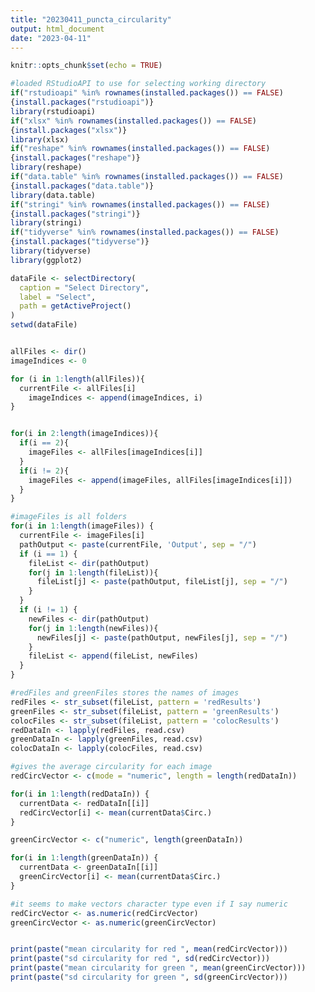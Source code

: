 ```yaml
---
title: "20230411_puncta_circularity"
output: html_document
date: "2023-04-11"
---
```


```r
knitr::opts_chunk$set(echo = TRUE)
```

```r
#loaded RStudioAPI to use for selecting working directory
if("rstudioapi" %in% rownames(installed.packages()) == FALSE) 
{install.packages("rstudioapi")}
library(rstudioapi)
if("xlsx" %in% rownames(installed.packages()) == FALSE) 
{install.packages("xlsx")}
library(xlsx)
if("reshape" %in% rownames(installed.packages()) == FALSE) 
{install.packages("reshape")}
library(reshape)
if("data.table" %in% rownames(installed.packages()) == FALSE) 
{install.packages("data.table")}
library(data.table)
if("stringi" %in% rownames(installed.packages()) == FALSE) 
{install.packages("stringi")}
library(stringi)
if("tidyverse" %in% rownames(installed.packages()) == FALSE) 
{install.packages("tidyverse")}
library(tidyverse)
library(ggplot2)

```


```r
dataFile <- selectDirectory(
  caption = "Select Directory",
  label = "Select",
  path = getActiveProject()
)
setwd(dataFile)


allFiles <- dir()
imageIndices <- 0

for (i in 1:length(allFiles)){
  currentFile <- allFiles[i]
    imageIndices <- append(imageIndices, i)
}


for(i in 2:length(imageIndices)){
  if(i == 2){
    imageFiles <- allFiles[imageIndices[i]]
  }
  if(i != 2){
    imageFiles <- append(imageFiles, allFiles[imageIndices[i]])
  }
}

#imageFiles is all folders 
for(i in 1:length(imageFiles)) {
  currentFile <- imageFiles[i]
  pathOutput <- paste(currentFile, 'Output', sep = "/")
  if (i == 1) {
    fileList <- dir(pathOutput)
    for(j in 1:length(fileList)){
      fileList[j] <- paste(pathOutput, fileList[j], sep = "/")
    }
  }
  if (i != 1) {
    newFiles <- dir(pathOutput)
    for(j in 1:length(newFiles)){
      newFiles[j] <- paste(pathOutput, newFiles[j], sep = "/")
    }
    fileList <- append(fileList, newFiles)
  }
}

#redFiles and greenFiles stores the names of images
redFiles <- str_subset(fileList, pattern = 'redResults')
greenFiles <- str_subset(fileList, pattern = 'greenResults')
colocFiles <- str_subset(fileList, pattern = 'colocResults')
redDataIn <- lapply(redFiles, read.csv)
greenDataIn <- lapply(greenFiles, read.csv)
colocDataIn <- lapply(colocFiles, read.csv)

```

```r
#gives the average circularity for each image
redCircVector <- c(mode = "numeric", length = length(redDataIn))

for(i in 1:length(redDataIn)) {
  currentData <- redDataIn[[i]]
  redCircVector[i] <- mean(currentData$Circ.)
}

greenCircVector <- c("numeric", length(greenDataIn))

for(i in 1:length(greenDataIn)) {
  currentData <- greenDataIn[[i]]
  greenCircVector[i] <- mean(currentData$Circ.)
}

#it seems to make vectors character type even if I say numeric
redCircVector <- as.numeric(redCircVector)
greenCircVector <- as.numeric(greenCircVector)


print(paste("mean circularity for red ", mean(redCircVector)))
print(paste("sd circularity for red ", sd(redCircVector)))
print(paste("mean circularity for green ", mean(greenCircVector)))
print(paste("sd circularity for green ", sd(greenCircVector)))
```





